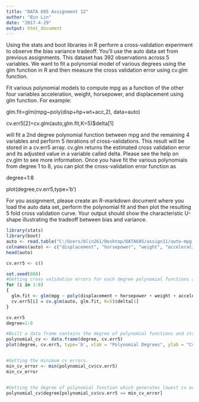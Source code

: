 ---
title: "DATA 605 Assignment 12"
author: "Bin Lin"
date: "2017-4-29"
output: html_document
---

Using the stats and boot libraries in R perform a cross-validation experiment to observe the bias variance tradeoff. You'll use the auto data set from previous assignments. This dataset has 392 observations across 5 variables. We want to fit a polynomial model of various degrees using the glm function in R and then measure the cross validation error using cv.glm function.

Fit various polynomial models to compute mpg as a function of the other four variables acceleration, weight, horsepower, and displacement using glm function. For example: 

glm.fit=glm(mpg~poly(disp+hp+wt+acc,2), data=auto)

cv.err5[2]=cv.glm(auto,glm.fit,K=5)$delta[1]

will fit a 2nd degree polynomial function between mpg and the remaining 4 variables and perform 5 iterations of cross-validations. This result will be stored in a cv.err5 array. cv.glm returns the estimated cross validation error and its adjusted value in a variable called delta. Please see the help on cv.glm to see more information. Once you have fit the various polynomials from degree 1 to 8, you can plot the cross-validation error function as 

degree=1:8

plot(degree,cv.err5,type='b')

For you assignment, please create an R-markdown document where you load the auto data set, perform the polynomial fit and then plot the resulting 5 fold cross validation curve. Your output should show the characteristic U-shape illustrating the tradeoff between bias and variance.

```{r}
library(stats)
library(boot)
auto <- read.table("C:/Users/blin261/Desktop/DATA605/assign11/auto-mpg.data", stringsAsFactors = FALSE)
colnames(auto) <- c("displacement", "horsepower", "weight", "acceleration", "mpg")
head(auto)

cv.err5 <- c()

set.seed(888)
#Getting cross validation errors for each degree polynomial functions and save it as cv.err  
for (i in 1:8)
{
  glm.fit <- glm(mpg ~ poly(displacement + horsepower + weight + acceleration, i), data = auto)
  cv.err5[i] = cv.glm(auto, glm.fit, K=5)$delta[1]
}

cv.err5
degree=1:8

#Built a data frame contains the degree of polynomial functions and its corresponding cv errors.
polynomial_cv <- data.frame(degree, cv.err5) 
plot(degree, cv.err5, type='b', xlab = "Polynomial Degrees", ylab = "Cross Validation Errors")


#Getting the minimum cv errors.
min_cv_error <- min(polynomial_cv$cv.err5)
min_cv_error


#Getting the degree of polynomial function which generates lowest cv error.
polynomial_cv$degree[polynomial_cv$cv.err5 == min_cv_error]
```



